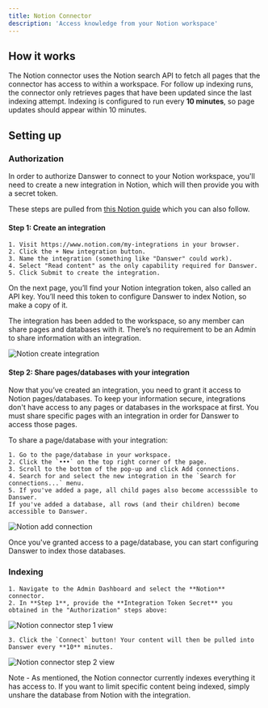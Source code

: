 ```yaml
---
title: Notion Connector
description: 'Access knowledge from your Notion workspace'
---
```


## How it works

The Notion connector uses the Notion search API to fetch all pages that the connector has access to within a workspace.
For follow up indexing runs, the connector only retrieves pages that have been updated since the last indexing attempt.
Indexing is configured to run every **10 minutes**, so page updates should appear within 10 minutes.

## Setting up

### Authorization

In order to authorize Danswer to connect to your Notion workspace, you'll need to create a new integration in 
Notion, which will then provide you with a secret token.

These steps are pulled from [this Notion guide](https://developers.notion.com/docs/create-a-notion-integration)
which you can also follow.

#### Step 1: Create an integration

    1. Visit https://www.notion.com/my-integrations in your browser.
    2. Click the + New integration button.
    3. Name the integration (something like "Danswer" could work).
    4. Select "Read content" as the only capability required for Danswer.
    5. Click Submit to create the integration.

On the next page, you’ll find your Notion integration token, also called an API key. You’ll need this
token to configure Danswer to index Notion, so make a copy of it.

The integration has been added to the workspace, so any member can share pages and databases with it.
There’s no requirement to be an Admin to share information with an integration.

![Notion create integration](/images/connectors/notion/NotionCreateIntegration.gif)

#### Step 2: Share pages/databases with your integration
Now that you’ve created an integration, you need to grant it access to Notion pages/databases.
To keep your information secure, integrations don't have access to any pages or databases in the workspace at first.
You must share specific pages with an integration in order for Danswer to access those pages.

To share a page/database with your integration:

    1. Go to the page/database in your workspace.
    2. Click the `•••` on the top right corner of the page.
    3. Scroll to the bottom of the pop-up and click Add connections.
    4. Search for and select the new integration in the `Search for connections...` menu.
    5. If you've added a page, all child pages also become accesssible to Danswer. 
    If you've added a database, all rows (and their children) become accessible to Danswer.

![Notion add connection](/images/connectors/notion/NotionAddConnector.png)

Once you've granted access to a page/database, you can start configuring Danswer to index those databases.

### Indexing
    1. Navigate to the Admin Dashboard and select the **Notion** connector.
    2. In **Step 1**, provide the **Integration Token Secret** you obtained in the "Authorization" steps above:

![Notion connector step 1 view](/images/connectors/notion/NotionAuth.png)

    3. Click the `Connect` button! Your content will then be pulled into Danswer every **10** minutes.

![Notion connector step 2 view](/images/connectors/notion/NotionIndex.png)

Note - As mentioned, the Notion connector currently indexes everything it has access to. If you want to
limit specific content being indexed, simply unshare the database from Notion with the integration.
